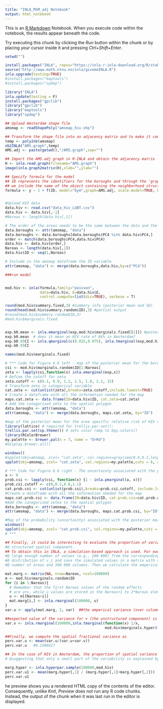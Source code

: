 ```yaml
---
title: "INLA_MSM_adj Notebook"
output: html_notebook
---
```


This is an [R Markdown](http://rmarkdown.rstudio.com) Notebook. When you execute code within the notebook, the results appear beneath the code. 

Try executing this chunk by clicking the *Run* button within the chunk or by placing your cursor inside it and pressing *Ctrl+Shift+Enter*. 

```r
setwd("")

install.packages("INLA", repos="https://inla.r-inla-download.org/R/stable", dep=TRUE)
source("http://www.math.ntnu.no/inla/givemeINLA.R")
inla.upgrade(testing=TRUE)
#install.packages("maptools")
#install.packages("spdep")

library("INLA")
inla.update(testing = F)
install.packages("gpclib")
library("gpclib")
library("maptools")
library("spdep")

## Upload Amsterdam shape file
amsmap <- readShapePoly("amsmap_hiv.shp")

## Transform the shape file into an adjacency matrix and to make it compatible with the R-INLA format
temp <- poly2nb(amsmap)
nb2INLA("AMS.graph",temp)
AMS.adj <- paste(getwd(),"/AMS.graph",sep="")

## Import the AMS.adj graph in R-INLA and obtain the adjacency matrix
H <- inla.read.graph(filename="AMS.graph")
image(inla.graph2matrix(H),xlab="",ylab="")


```

```r
## Specify formula for the model
## ID represents the identifiers for the boroughs and through the 'graph' option
## we include the name of the object containing the neighborhood structure
formula <- y ~ 1 + f(ID, model="bym",graph=AMS.adj, scale.model=TRUE, hyper=list(prec.unstruct=list(prior="loggamma",param=c(1,0.001)), prec.spatial=list(prior="loggamma",param=c(1,0.001))))


#Upload HIV data
data.hiv <- read.csv("data_hiv_LGBT.csv")
data.hiv <- data.hiv[,-1]
#Nareas <- length(data.hiv[,1])

# The order of the areas needs to be the same between the data and the spatial polygon object obtained importing the shapefile, so we re-order the data
data.boroughs <- attr(amsmap, "data")
data.boroughs <- data.boroughs[data.boroughs$PC4 %in% data.hiv$PC4,]
order <- match(data.boroughs$PC4,data.hiv$PC4)
data.hiv <- data.hiv[order,]
Nareas <- length(data.hiv[,1])
data.hiv$ID <- seq(1,Nareas)

# Include in the amsmap dataframe the ID variable  
attr(amsmap, "data") <- merge(data.boroughs,data.hiv,by=c("PC4"))

```

```r
###run model


mod.hiv <- inla(formula,family="poisson",
                data=data.hiv, E=data.hiv$E,
                control.compute=list(dic=TRUE), verbose = T)

round(mod.hiv$summary.fixed,3) #summary info (posterior mean and SD)
round(head(mod.hiv$summary.random$ID),3) #partial output
#round(mod.hiv$summary.random$ID,3) 
#mod.hiv$marginals.fixed


exp.b0.mean <- inla.emarginal(exp,mod.hiv$marginals.fixed[[1]]) #posterior mean
exp.b0.mean  # does it mean an HIV rate of 86% in Amsterdam?
exp.b0.95CI <- inla.qmarginal(c(0.025,0.975), inla.tmarginal(exp,mod.hiv$marginals.fixed[[1]]))
exp.b0.95CI

names(mod.hiv$marginals.fixed)

````

```r
# *** Code for Figure 6.6 left - map of the posterior mean for the borough-specific relative risks of acquiring HIV, compared to the whole of Amsterdam
csi <- mod.hiv$marginals.random$ID[1:Nareas]
zeta <- lapply(csi,function(x) inla.emarginal(exp,x))
# Define the cutoff for zeta
zeta.cutoff <- c(0.1, 0.9, 1.2, 1.5, 1.8, 2.2, 15)
# Transform zeta in categorical variable
cat.zeta <- cut(unlist(zeta),breaks=zeta.cutoff,include.lowest=TRUE)
# Create a dataframe with all the information needed for the map
maps.cat.zeta <- data.frame(ID=data.hiv$ID, cat.zeta=cat.zeta)
# Add the categorized zeta to the spatial polygon
data.boroughs <- attr(amsmap, "data")
attr(amsmap, "data") <- merge(data.boroughs, maps.cat.zeta, by="ID")

#map of the posterior mean for the area specific relative risk of HIV compared to the whole Amsterdam
library(lattice) # required for trellis.par.set():
trellis.par.set(sp.theme()) # sets color ramp to bpy.colors()
library(RColorBrewer)
my.palette <- brewer.pal(n = 7, name = "OrRd")
#display.brewer.all()

windows()
#spplot(obj=amsmap, zcol= "cat.zeta", col.regions=gray(seq(0.9,0.1,length=6)), asp=1)
spplot(obj=amsmap, zcol= "cat.zeta", col.regions=my.palette,cuts = 6, asp=1)

```


```r
# *** Code for Figure 6.6 right - The uncertainty associated with the posterior means
a <- 0
prob.csi <- lapply(csi, function(x) {1 - inla.pmarginal(a, x)})
prob.csi.cutoff <- c(0,0.2,0.8,1.1)
cat.prob.csi <- cut(unlist(prob.csi),breaks=prob.csi.cutoff, include.lowest=TRUE)
#Create a dataframe with all the information needed for the map
maps.cat.prob.csi <- data.frame(ID=data.hiv$ID, cat.prob.csi=cat.prob.csi)
#Add the categorized zetea to the spatial polygon
data.boroughs <- attr(amsmap, "data")
attr(amsmap, "data") <- merge(data.boroughs, maps.cat.prob.csi, by="ID")

#Map of the probability (uncertainty) associated with the posterior means
windows()
spplot(obj=amsmap, zcol= "cat.prob.csi", col.regions=my.palette,cuts = 4, asp=1)
# ***

```


```r
## Finally, it could be interesting to evaluate the proportion of variance explained by the 
#@ structured spatial component. 
## To obtain this in INLA, a simulation-based approach is used. For each area we extract a
#@ large enough number of values (e.g., 100 000) from the corresponding marginal posterior 
#@ distribution of v_i and save the simulated values in a matrix with rows equal to the 
#@ number of areas and 100 000 columns. Then we calculate the emperical variance (over column)

mat.marg <- matrix(NA, nrow=Nareas, ncol=100000)
m <- mod.hiv$marginals.random$ID
for (i in 1:Nareas){
  # Remember that the first Nareas values of the random effects
  # are u+v, while u values are stored in the Nareas+1 to 2*Nareas elements.
  u <- m[[Nareas+i]]
  mat.marg[i,] <- inla.rmarginal(100000, u)
}
var.u <- apply(mat.marg, 2, var)  ##the emperical variance (over column) of u (the spatially structured component)

##expected value of the variance for v (the unstructured component) is calculated as
var.v <- inla.rmarginal(100000,inla.tmarginal(function(x) 1/x,
                                              mod.hiv$marginals.hyper$"Precision for ID (iid component)"))

```

```r
##Finally, we compute the spatial fractional variance as
perc.var.u <- mean(var.u/(var.u+var.v))  
perc.var.u   #0.1586617

## In the case of HIV in Amsterdam, the proportion of spatial variance is about 0.16,
# @suggesting that only a small part of the variability is explained by the spatial structure.

marg.hyper <- inla.hyperpar.sample(100000,mod.hiv)
perc.var.u1 <- mean(marg.hyper[,1] / (marg.hyper[,1]+marg.hyper[,2]))
perc.var.u1


```

he preview shows you a rendered HTML copy of the contents of the editor. Consequently, unlike *Knit*, *Preview* does not run any R code chunks. Instead, the output of the chunk when it was last run in the editor is displayed.
